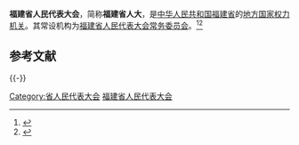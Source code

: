 {{Infobox PRCG
|机构名称 = 福建省人民代表大会
|标志1    = National Emblem of the People's Republic of China.svg
|标志1说明 = [[印章|印章]]中央刊[[中华人民共和国国徽|国徽]]。
|人员名称 =
|人员链接 =
|届数     =
|任期始   =
|任期终   =
|职位1    =
|人员1    =
|职位2    =
|人员2    =
|人数2    =
|职位3    =
|人员3    =
|时期2    =
|机构2    =
|授权法源 = [[中华人民共和国宪法|中华人民共和国宪法]]
|组织法规 = [[s:中华人民共和国地方各级人民代表大会和地方各级人民政府组织法|中华人民共和国地方各级人民代表大会和地方各级人民政府组织法]]
|常设机构 = [[福建省人民代表大会常务委员会|福建省人民代表大会常务委员会]]
|行政级别 = 正省级
|成立时间 =
|前身     =
|网站     =
|网址     =
|a        = [[中国共产党福建省委员会|中国共产党福建省委员会]]
|b        = [[福建省人民政府|福建省人民政府]]
|c        = [[中国人民政治协商会议福建省委员会|中国人民政治协商会议福建省委员会]]
|d        = [[福建省监察委员会|福建省监察委员会]]
}}

'''福建省人民代表大会'''，简称'''福建省人大'''，是[[中华人民共和国|中华人民共和国]][[福建省|福建省]]的[[地方各级人民代表大会|地方国家权力机关]]。其常设机构为[[福建省人民代表大会常务委员会|福建省人民代表大会常务委员会]]。<ref>{{cite book |editor=刘政|title=人民代表大会制度词典 |date=1992 |publisher=[[中国检察出版社|中国检察出版社]] |location=北京|isbn=7800861694 |page=318}}</ref><ref>{{Cite book|title=中华人民共和国职官志|author=何虎生, 李耀东, 向常福主编|publisher=中国社会出版社|year=2003|isbn=9787800883934|location=北京|pages=}}</ref>

== 参考文献 ==
{{Reflist}}

{{-}}
{{党和国家机构|福建省|level=高级}}
{{中华人民共和国各省级行政区|立法机关}}
{{中华人民共和国福建省正职领导人|nocat}}
{{福建省领导人}}

{{Authority control}}

[[Category:省人民代表大会|Category:省人民代表大会]]
[[Category:福建省人民代表大会|]]